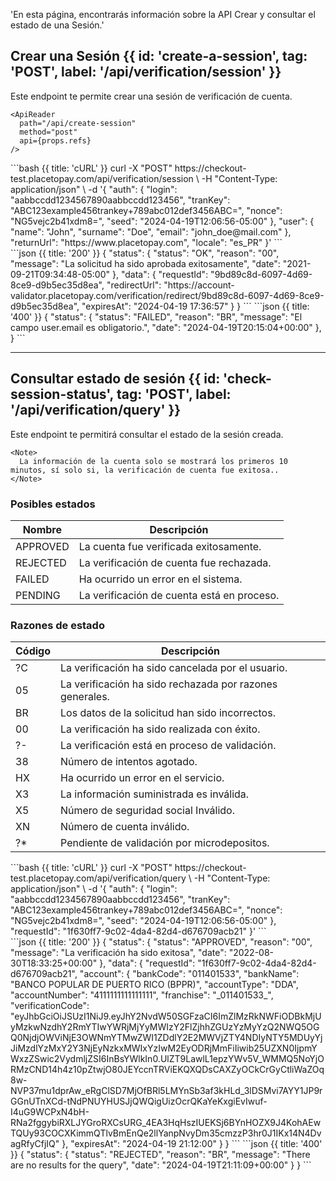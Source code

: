   'En esta página, encontrarás información sobre la API Crear y consultar el estado de una Sesión.'


## Crear una Sesión {{ id: 'create-a-session', tag: 'POST', label: '/api/verification/session' }}

<Row>
  <Col>
    Este endpoint te permite crear una sesión de verificación de cuenta.

    <ApiReader
      path="/api/create-session"
      method="post"
      api={props.refs}
    />

  </Col>
  <Col sticky>
    <CodeGroup title="Solicitud" tag="POST" label="/api/session">
    ```bash {{ title: 'cURL' }}
    curl -X "POST" https://checkout-test.placetopay.com/api/verification/session \
      -H "Content-Type: application/json" \
      -d '{
          "auth": {
            "login": "aabbccdd1234567890aabbccdd123456",
            "tranKey": "ABC123example456trankey+789abc012def3456ABC=",
            "nonce": "NG5vejc2b41xdm8=",
            "seed": "2024-04-19T12:06:56-05:00"
          },
          "user": {
            "name": "John",
            "surname": "Doe",
            "email": "john_doe@mail.com"
          },
          "returnUrl": "https://www.placetopay.com",
          "locale": "es_PR"
      }'
    ```
    </CodeGroup>
  </Col>
</Row>

<Row>
  <Col>
    <ApiReader
      path="/api/create-session"
      method="post"
      type="response"
      api={props.refs}
    />
  </Col>

  <Col sticky>
    <br />
    <CodeGroup title="Respuesta">
    ```json {{ title: '200' }}
    {
      "status": {
        "status": "OK",
        "reason": "00",
        "message": "La solicitud ha sido aprobada exitosamente",
        "date": "2021-09-21T09:34:48-05:00"
      },
      "data": {
        "requestId": "9bd89c8d-6097-4d69-8ce9-d9b5ec35d8ea",
        "redirectUrl": "https://account-validator.placetopay.com/verification/redirect/9bd89c8d-6097-4d69-8ce9-d9b5ec35d8ea",
        "expiresAt": "2024-04-19 17:36:57"
      }
    }
    ```
    ```json {{ title: '400' }}
    {
      "status": {
        "status": "FAILED",
        "reason": "BR",
        "message": "El campo user.email es obligatorio.",
        "date": "2024-04-19T20:15:04+00:00"
      },
    }
    ```
    </CodeGroup>
  </Col>
</Row>

---

## Consultar estado de  sesión {{ id: 'check-session-status', tag: 'POST', label: '/api/verification/query' }}

   Este endpoint te permitirá consultar el estado de la sesión creada.

    <Note>
      La información de la cuenta solo se mostrará los primeros 10 minutos, sí solo si, la verificación de cuenta fue exitosa..
    </Note>

 ### Posibles estados

 Nombre | Descripción
 ---------|----------
  APPROVED | La cuenta fue verificada exitosamente.
  REJECTED | La verificación de cuenta fue rechazada.
  FAILED | Ha ocurrido un error en el sistema.
  PENDING | La verificación de cuenta está en proceso.


  ### Razones de estado

  Código | Descripción
  ---------|----------
   ?C | La verificación ha sido cancelada por el usuario.
   05 | La verificación ha sido rechazada por razones generales.
   BR | Los datos de la solicitud han sido incorrectos.
   00 | La verificación ha sido realizada con éxito.
   ?- | La verificación está en proceso de validación.
   38 | Número de intentos agotado.
   HX | Ha ocurrido un error en el servicio.
   X3 | La información suministrada es inválida.
   X5 | Número de seguridad social Inválido.
   XN | Número de cuenta inválido.
   ?* | Pendiente de validación por microdepositos.

<Row>
  <Col>
    <ApiReader
      path="/api/check-session-status"
      method="post"
      api={props.refs}
    />
  </Col>

   <Col sticky>
      <CodeGroup title="Solicitud" tag="POST" label="api/verification/query">
      ```bash {{ title: 'cURL' }}
      curl -X "POST" https://checkout-test.placetopay.com/api/verification/query \
        -H "Content-Type: application/json" \
        -d '{
              "auth": {
                "login": "aabbccdd1234567890aabbccdd123456",
                "tranKey": "ABC123example456trankey+789abc012def3456ABC=",
                "nonce": "NG5vejc2b41xdm8=",
                "seed": "2024-04-19T12:06:56-05:00"
              },
              "requestId": "1f630ff7-9c02-4da4-82d4-d676709acb21"
        }'
      ```
      </CodeGroup>
    </Col>
</Row>

<Row>
  <Col>
    <ApiReader
      path="/api/check-session-status"
      method="post"
      type="response"
      api={props.refs}
    />
  </Col>

  <Col sticky>
    <br />
    <CodeGroup title="Respuesta">
    ```json {{ title: '200' }}
    {
      "status": {
        "status": "APPROVED",
        "reason": "00",
        "message": "La verificación ha sido exitosa",
        "date": "2022-08-30T18:33:25+00:00"
      },
      "data": {
        "requestId": "1f630ff7-9c02-4da4-82d4-d676709acb21",
        "account": {
          "bankCode": "011401533",
          "bankName": "BANCO POPULAR DE PUERTO RICO (BPPR)",
          "accountType": "DDA",
          "accountNumber": "4111111111111111",
          "franchise": "_011401533_",
          "verificationCode": "eyJhbGciOiJSUzI1NiJ9.eyJhY2NvdW50SGFzaCI6ImZlMzRkNWFiODBkMjUyMzkwNzdhY2RmYTIwYWRjMjYyMWIzY2FlZjhhZGUzYzMyYzQ2NWQ5OGQ0NjdjOWViNjE3OWNmYTMwZWI1ZDdlY2E2MWVjZTY4NDIyNTY5MDUyYjJiMzdlYzMxY2Y3NjEyNzkxMWIxYzIwM2EyODRjMmFiIiwib25UZXN0IjpmYWxzZSwic2VydmljZSI6InBsYWlkIn0.UlZT9LawlL1epzYWv5V_WMMQ5NoYjORMzCND14h4z10pZtwjO80JEYccnTRViEKQXQDsCAXZyOCkCrGyCtliWaZOq8w-NVP37mu1dprAw_eRgClSD7MjOfBRl5LMYnSb3af3kHLd_3lDSMvi7AYY1JP9rGGnUTnXCd-tNdPNUYHUSJjQWQigUizOcrQKaYeKxgiEvIwuf-I4uG9WCPxN4bH-RNa2fggybiRXLJYGroRXCsURG_4EA3HqHszIUEKSj6BYnHOZX9J4KohAEwTQUy93COCXKimmQTlvBmEnQe2llYanpNvyDm35cmzzP3hr0J1IKx14N4DvagRfyCfjIQ"
        },
        "expiresAt": "2024-04-19 21:12:00"
      }
    }
    ```
    ```json {{ title: '400' }}
    {
      "status": {
        "status": "REJECTED",
        "reason": "BR",
        "message": "There are no results for the query",
        "date": "2024-04-19T21:11:09+00:00"
      }
    }
    ```
    </CodeGroup>
  </Col>
</Row>

